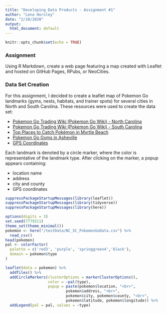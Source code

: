 ```yaml
---
title: "Developing Data Products - Assignment #1"
author: "Lena Horsley"
date: "2/18/2020"
output:
  html_document: default
---
```


```r
knitr::opts_chunk$set(echo = TRUE)
```
### Assignment
Using R Markdown, create a web page featuring a map created with Leaflet and hosted on GitHub Pages, RPubs, or NeoCities.

### Data Set Creation
For this assignment, I decided to create a leaflet map of Pokemon Go landmarks (gyms, nests, habitats, and trainer spots) for several cities in North and South Carolina. These resources were used to create the data set:

* [Pokemon Go Trading Wiki (Pokemon Go Wiki) - North Carolina](https://pkmngotrading.com/wiki/North_Carolina)
* [Pokemon Go Trading Wiki (Pokemon Go Wiki) - South Carolina](https://pkmngotrading.com/wiki/South_Carolina)
* [Top Places to Catch Pokémon in Myrtle Beach](https://www.myrtlebeach.com/things-to-do/top-places-to-catch-pokmon-in-myrtle-beach/)
* [Pokemon Go Gyms in Asheville](http://ashevilleblog.com/pokemon-go-gyms-in-asheville/)
* [GPS Coordinates](https://www.gps-coordinates.net/)

Each landmark is denoted by a circle marker, where the color is representative of the landmark type. After clicking on the marker, a popup appears containing:

* location name
* address
* city and county
* GPS coordinates

```r
suppressPackageStartupMessages(library(leaflet))
suppressPackageStartupMessages(library(tidyverse))
suppressPackageStartupMessages(library(here))

options(digits = 3)
set.seed(7779311)
theme_set(theme_minimal())
pokemon <- here("/testData/NC_SC_PokemonGoData.csv") %>%
  read_csv()
head(pokemon)
pal <- colorFactor(
  palette = c('red3', 'purple', 'springgreen4','black'),
  domain = pokemon$type
)

leaflet(data = pokemon) %>%
  addTiles() %>%
  addCircleMarkers(clusterOptions = markerClusterOptions(), 
                   color = ~pal(type), 
                   popup = paste(pokemon$location, "<br>",
                           pokemon$address, "<br>",
                           pokemon$city, pokemon$county, "<br>",
                           pokemon$latitude, pokemon$longitude)) %>%
  addLegend(pal = pal, values = ~type)
```


